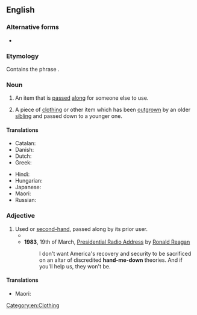 ==English==

===Alternative forms===
* {{alter|en|hand-me-on||dated}}

===Etymology===
Contains the phrase {{m|en|hand down}}.

===Noun===
{{en-noun|head=[[hand]]-[[me]]-[[down]]}}

# An item that is [[pass]]ed [[along]] for someone else to use.
# {{lb|en|especially}} A piece of [[clothing]] or other item which has been [[outgrow]]n by an older [[sibling]] and passed down to a younger one.

====Translations====
{{trans-top|a piece of clothing that is passed along for a younger sibling to use}}
* Catalan: {{t+|ca|deixalla|f}}
* Danish: {{t|da|[[aflagt]] [[stykke]] [[tøj]]|n}}<!-- not wikified as a unit since doesn't seem to be idiomatic as a unit -->
* Dutch: {{t+|nl|afdankertje|n}}
* Greek: {{t+|el|αποφόρι|n}}
{{trans-mid}}
* Hindi: {{t+|hi|उतरन|f}}
* Hungarian: {{t|hu|kinőtt ruha}}
* Japanese: {{t+|ja|お下がり|tr=osagari}}
* Maori: {{t|mi|oruoru}}
* Russian: {{t|ru|[[подержанный|поде́ржанная]] [[вещь]]|f}}
{{trans-bottom}}

===Adjective===
{{en-adj|-|head=[[hand]]-[[me]]-[[down]]}}

# Used or [[secondhand|second-hand]], passed along by its prior user.
#* {{quote-song
|en
|year=1967
|album=The Velvet Underground & Nico
|title=All Tomorrow's Parties
|artist=The Velvet Underground
|author=Lou Reed
|authorlink=Lou Reed
|passage=And what costume shall the poor girl wear / To all tomorrow's parties? / A '''hand-me-down''' dress from who knows where}}
#* '''1983''', 19th of March, [[s:Presidential Radio Address - 19 March 1983|Presidential Radio Address]] by [[w:Ronald Reagan|Ronald Reagan]]
#*: I don't want America's recovery and security to be sacrificed on an altar of discredited '''hand-me-down''' theories. And if you'll help us, they won't be.

====Translations====
{{trans-top-see|used or second-hand, passed on by a previous owner|secondhand}}
* Maori: {{t|mi|oruoru}}
{{trans-mid}}
{{trans-bottom}}

[[Category:en:Clothing]]